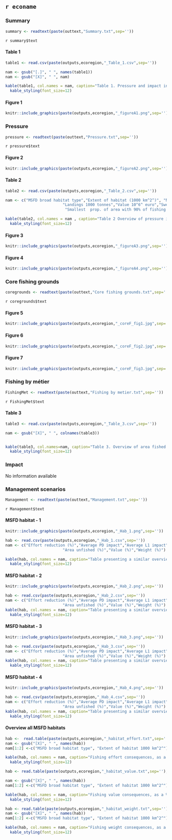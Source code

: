 ## `r econame` {.tabset}
### Summary {.tabset } 

```r
summary <- readtext(paste(outtext,"Summary.txt",sep=''))
```
`r summary$text`

#### Table 1
```r
table1 <- read.csv(paste(outputs,ecoregion,"_Table_1.csv",sep=''))

nam <- gsub("[.]", " ", names(table1))
nam <- gsub("[X]", " ", nam)

kable(table1, col.names = nam, caption="Table 1. Pressure and impact indicators for 2013-2018",format = "html", table.attr = "style='width:80%;'", align=c('l','c','c','c')) %>% 
  kable_styling(font_size=12)
```

#### Figure 1

```r
knitr::include_graphics(paste(outputs,ecoregion,"_figureA1.png",sep=''))
```

### Pressure {.tabset }

```r
pressure <- readtext(paste(outtext,"Pressure.txt",sep=''))
```
`r pressure$text`

#### Figure 2
```r
knitr::include_graphics(paste(outputs,ecoregion,"_figureA2.png",sep=''))
```

#### Table 2
```r
table2 <- read.csv(paste(outputs,ecoregion,"_Table_2.csv",sep=''))

nam <- c("MSFD broad habitat type","Extent of habitat (1000 km^2^)", "Number of grid cells",
                         "Landings 1000 tonnes","Value 10^6^ euro","Swept area 1000 km^2^","Average intensity (I-1)","Prop. of area in fished grid cells (I-2)", "Prop. of area fished per year (I-3)",
                          "Smallest  prop. of area with 90% of fishing effort (I-4)")

kable(table2, col.names = nam , caption="Table 2 Overview of pressure indicators of all mobile bottom-contacting gears per broad-scale habitat averaged for 2013-2018. I refers to the indicators in Table 1.") %>%
  kable_styling(font_size=12)
```

#### Figure 3
```r
knitr::include_graphics(paste(outputs,ecoregion,"_figureA3.png",sep=''))
```

#### Figure 4
```r
knitr::include_graphics(paste(outputs,ecoregion,"_figureA4.png",sep=''))
```

### Core fishing grounds {.tabset }
```r
coregrounds <- readtext(paste(outtext,"Core fishing grounds.txt",sep=''))
```
`r coregrounds$text`

#### Figure 5
```r
knitr::include_graphics(paste(outputs,ecoregion,"_coreF_fig1.jpg",sep=''))
```

#### Figure 6
```r
knitr::include_graphics(paste(outputs,ecoregion,"_coreF_fig2.jpg",sep=''))
```

#### Figure 7
```r
knitr::include_graphics(paste(outputs,ecoregion,"_coreF_fig3.jpg",sep=''))
```

### Fishing by métier {.tabset } 
```r
FishingMet <- readtext(paste(outtext,"Fishing by metier.txt",sep=''))
```
`r FishingMet$text`

#### Table 3
```r
table3 <- read.csv(paste(outputs,ecoregion,"_Table_3.csv",sep=''))

nam <- gsub("[X]", " ", colnames(table3))


kable(table3, col.names=nam, caption="Table 3. Overview of area fished (sum of swept area), landings and value for the different metiers. Area fished in 1000 km2, weight of landings in 1000 tonnes, value of landings in 10^6 euro.") %>%
  kable_styling(font_size=12)

```

### Impact {.tabset } 
No information available

### Management scenarios  {.tabset }
```r
Management <- readtext(paste(outtext,"Management.txt",sep=''))
```
`r Management$text`

#### MSFD habitat - 1
```r
knitr::include_graphics(paste(outputs,ecoregion,"_Hab_1.png",sep=''))

```

```r
hab <- read.csv(paste(outputs,ecoregion,"_Hab_1.csv",sep=''))
nam <- c("Effort reduction (%)","Average PD impact","Average L1 impact",
                         "Area unfished (%)","Value (%)","Weight (%)")

kable(hab, col.names = nam, caption="Table presenting a similar overview as above, while including weight of landings",format = "html", table.attr = "style='width:60%;'", align='c') %>% 
  kable_styling(font_size=12)

```

#### MSFD habitat - 2
```r
knitr::include_graphics(paste(outputs,ecoregion,"_Hab_2.png",sep=''))

```

```r
hab <- read.csv(paste(outputs,ecoregion,"_Hab_2.csv",sep=''))
nam <- c("Effort reduction (%)","Average PD impact","Average L1 impact",
                         "Area unfished (%)","Value (%)","Weight (%)")
kable(hab, col.names = nam, caption="Table presenting a similar overview as above, while including weight of landings",format = "html", table.attr = "style='width:60%;'", align='c') %>% 
  kable_styling(font_size=12)

```

#### MSFD habitat - 3
```r
knitr::include_graphics(paste(outputs,ecoregion,"_Hab_3.png",sep=''))

```

```r
hab <- read.csv(paste(outputs,ecoregion,"_Hab_3.csv",sep=''))
nam <- c("Effort reduction (%)","Average PD impact","Average L1 impact",
                         "Area unfished (%)","Value (%)","Weight (%)")
kable(hab, col.names = nam, caption="Table presenting a similar overview as above, while including weight of landings",format = "html", table.attr = "style='width:60%;'", align='c') %>% 
  kable_styling(font_size=12)

```

#### MSFD habitat - 4
```r
knitr::include_graphics(paste(outputs,ecoregion,"_Hab_4.png",sep=''))

```

```r
hab <- read.csv(paste(outputs,ecoregion,"_Hab_4.csv",sep=''))
nam <- c("Effort reduction (%)","Average PD impact","Average L1 impact",
                         "Area unfished (%)","Value (%)","Weight (%)")
kable(hab, col.names = nam, caption="Table presenting a similar overview as above, while including weight of landings",format = "html", table.attr = "style='width:60%;'", align='c') %>% 
  kable_styling(font_size=12)

```

#### Overview all MSFD habitats

```r
hab <-  read.table(paste(outputs,ecoregion,"_habitat_effort.txt",sep=''),header=T,sep=",",  colClasses = 'character')
nam <- gsub("[X]", " ", names(hab))
nam[1:2] <-c("MSFD broad habitat type", "Extent of habitat 1000 km^2^")

kable(hab, col.names = nam, caption="Fishing effort consequences, as a % relative to total swept area, of protecting a certain fraction of each broad habitat type sorted from low to high fished c-squares",format = "html", table.attr = "style='width:90%;'", align='l') %>% 
  kable_styling(font_size=12)

```

```r
hab <- read.table(paste(outputs,ecoregion,"_habitat_value.txt",sep=''),header=T,sep=",",  colClasses = 'character')

nam <- gsub("[X]", " ", names(hab))
nam[1:2] <-c("MSFD broad habitat type", "Extent of habitat 1000 km^2^")

kable(hab, col.names = nam, caption="Fishing value consequences, as a % relative to total value, of protecting a certain fraction of each broad habitat type sorted from low to high fished c-squares",format = "html", table.attr = "style='width:90%;'", align='l') %>% 
  kable_styling(font_size=12)

```

```r
hab <- read.table(paste(outputs,ecoregion,"_habitat_weight.txt",sep=''),header=T,sep=",",  colClasses = 'character')
nam <- gsub("[X]", " ", names(hab))
nam[1:2] <-c("MSFD broad habitat type", "Extent of habitat 1000 km^2^")

kable(hab, col.names = nam, caption="Fishing weight consequences, as a % relative to total weight, of protecting a certain fraction of each broad habitat type sorted from low to high fished c-squares",format = "html", table.attr = "style='width:90%;'", align='l') %>% 
  kable_styling(font_size=12)

```


## {-}
